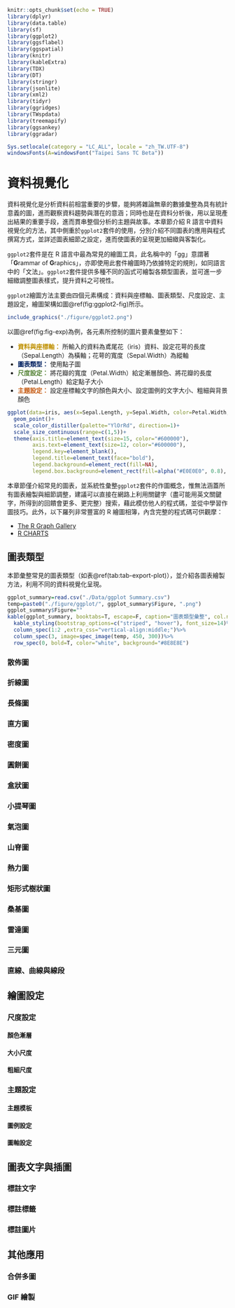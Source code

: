 ```r
knitr::opts_chunk$set(echo = TRUE)
library(dplyr)
library(data.table)
library(sf)
library(ggplot2)
library(ggsflabel)
library(ggspatial)
library(knitr)
library(kableExtra)
library(TDX)
library(DT)
library(stringr)
library(jsonlite)
library(xml2)
library(tidyr)
library(ggridges)
library(TWspdata)
library(treemapify)
library(ggsankey)
library(ggradar)

Sys.setlocale(category = "LC_ALL", locale = "zh_TW.UTF-8")
windowsFonts(A=windowsFont("Taipei Sans TC Beta"))
```

# **資料視覺化**
資料視覺化是分析資料前相當重要的步驟，能夠將雜論無章的數據彙整為具有統計意義的圖，進而觀察資料趨勢與潛在的意涵；同時也是在資料分析後，用以呈現產出結果的重要手段，進而貫串整個分析的主題與故事。本章節介紹 R 語言中資料視覺化的方法，其中側重於`ggplot2`套件的使用，分別介紹不同圖表的應用與程式撰寫方式，並詳述圖表細節之設定，進而使圖表的呈現更加細緻與客製化。

`ggplot2`套件是在 R 語言中最為常見的繪圖工具，此名稱中的「gg」意謂著「**G**rammar of **G**raphics」，亦即使用此套件繪圖時乃依據特定的規則，如同語言中的「文法」。`ggplot2`套件提供多種不同的函式可繪製各類型圖表，並可進一步細緻調整圖表樣式，提升資料之可視性。

`ggplot2`繪圖方法主要由四個元素構成：資料與座標軸、圖表類型、尺度設定、主題設定，繪圖架構如圖\@ref(fig:ggplot2-fig)所示。

```r
include_graphics("./figure/ggplot2.png")
```

以圖\@ref(fig:fig-exp)為例，各元素所控制的圖片要素彙整如下：  

* <span style="color:#BF9000">**資料與座標軸：**</span> 所輸入的資料為鳶尾花（iris）資料、設定花萼的長度（Sepal.Length）為橫軸；花萼的寬度（Sepal.Width）為縱軸  
* <span style="color:#002060;">**圖表類型：**</span> 使用點子圖  
* <span style="color:#548235;">**尺度設定：**</span> 將花瓣的寬度（Petal.Width）給定漸層顏色、將花瓣的長度（Petal.Length）給定點子大小  
* <span style="color:#C55A11;">**主題設定：**</span> 設定座標軸文字的顏色與大小、設定圖例的文字大小、粗細與背景顏色  

```r
ggplot(data=iris, aes(x=Sepal.Length, y=Sepal.Width, color=Petal.Width, size=Petal.Length))+
  geom_point()+
  scale_color_distiller(palette="YlOrRd", direction=1)+
  scale_size_continuous(range=c(1,5))+
  theme(axis.title=element_text(size=15, color="#600000"),
        axis.text=element_text(size=12, color="#600000"),
        legend.key=element_blank(),
        legend.title=element_text(face="bold"),
        legend.background=element_rect(fill=NA),
        legend.box.background=element_rect(fill=alpha("#E0E0E0", 0.8), color="#ADADAD"))
```

本章節僅介紹常見的圖表，並系統性彙整`ggplot2`套件的作圖概念，惟無法涵蓋所有圖表繪製與細節調整，建議可以直接在網路上利用關鍵字（盡可能用英文關鍵字，所得到的回饋會更多、更完整）搜索，藉此模仿他人的程式碼，並從中學習作圖技巧。此外，以下羅列非常豐富的 R 繪圖相簿，內含完整的程式碼可供觀摩：

* [The R Graph Gallery](https://r-graph-gallery.com/index.html)
* [R CHARTS](https://r-charts.com/)


## 圖表類型
本節彙整常見的圖表類型（如表\@ref(tab:tab-export-plot)），並介紹各圖表繪製方法，利用不同的資料視覺化呈現。

```r
ggplot_summary=read.csv("./Data/ggplot Summary.csv")
temp=paste0("./figure/ggplot/", ggplot_summary$Figure, ".png")
ggplot_summary$Figure=""
kable(ggplot_summary, booktabs=T, escape=F, caption="圖表類型彙整", col.names=c("圖表類型","應用時機","圖示"), align=c("llc"))%>%
  kable_styling(bootstrap_options=c("striped", "hover"), font_size=14)%>%
  column_spec(1:2 ,extra_css="vertical-align:middle;")%>%
  column_spec(3, image=spec_image(temp, 450, 300))%>%
  row_spec(0, bold=T, color="white", background="#8E8E8E")
```


### 散佈圖


### 折線圖



### 長條圖



### 直方圖



### 密度圖


### 圓餅圖


### 盒狀圖


### 小提琴圖


### 氣泡圖



### 山脊圖



### 熱力圖


### 矩形式樹狀圖


### 桑基圖


### 雷達圖


### 三元圖



### 直線、曲線與線段




## 繪圖設定

### 尺度設定

#### 顏色漸層

#### 大小尺度

#### 粗細尺度


### 主題設定

#### 主題模板


#### 圖例設定


#### 圖軸設定


## 圖表文字與插圖
<!-- geom_text() -->
<!-- geom_label() -->
<!-- ggtext -->
<!-- ggrepel -->
<!-- ggimage -->


### 標註文字

### 標註標籤


### 標註圖片


## 其他應用

### 合併多圖

### GIF 繪製







